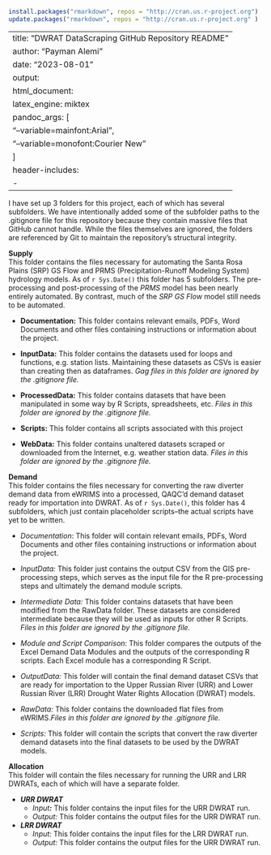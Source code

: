 
```r
install.packages("rmarkdown", repos = "http://cran.us.r-project.org")
update.packages("rmarkdown", repos = "http://cran.us.r-project.org" )
```

---
title: "DWRAT DataScraping GitHub Repository README"
author: "Payman Alemi"
date: "2023-08-01"
output:
  html_document:
    latex_engine: miktex
    pandoc_args: [
      "--variable=mainfont:Arial",
      "--variable=monofont:Courier New"
    ]
header-includes:
  - \usepackage{graphicx}  # If you need additional LaTeX packages, you can include them here.
---

I have set up 3 folders for this project, each of which has several subfolders. 
We have intentionally added some of the subfolder paths to the .gitignore file
for this repository because they contain massive files that GitHub cannot handle.
While the files themselves are ignored, the folders are referenced by Git to maintain 
the repository's structural integrity. 

**Supply**\
This folder contains the files necessary for automating the Santa Rosa
Plains (SRP) GS Flow and PRMS (Precipitation-Runoff Modeling System)
hydrology models. As of `r Sys.Date()` this folder has 5 subfolders. The
pre-processing and post-processing of the *PRMS* model has been nearly
entirely automated. By contrast, much of the *SRP GS Flow* model still
needs to be automated.

-   **Documentation:** This folder contains relevant emails, PDFs, Word
    Documents and other files containing instructions or information
    about the project. 

-   **InputData:** This folder contains the datasets used for loops and
    functions, e.g. station lists. Maintaining these datasets as CSVs is
    easier than creating then as dataframes. *Gag files in this folder are 
    ignored by the .gitignore file.*
-   **ProcessedData:** This folder contains datasets that have been
    manipulated in some way by R Scripts, spreadsheets, etc. *Files in this folder
    are ignored by the .gitignore file.*

-   **Scripts:** This folder contains all scripts associated with this
    project

-   **WebData:** This folder contains unaltered datasets scraped or
    downloaded from the Internet, e.g. weather station data. *Files in this folder
    are ignored by the .gitignore file.*

**Demand**\
This folder contains the files necessary for converting the raw diverter
demand data from eWRIMS into a processed, QAQC'd demand dataset ready
for importation into DWRAT. As of `r Sys.Date()`, this folder has 4
subfolders, which just contain placeholder scripts--the actual scripts
have yet to be written.

-   *Documentation*: This folder will contain relevant emails, PDFs,
    Word Documents and other files containing instructions or
    information about the project.

-   *InputData:* This folder just contains the output CSV from the GIS pre-processing steps,
      which serves as the input file for the R pre-processing steps and ultimately the demand module scripts.

-  *Intermediate Data:*  This folder contains datasets that have been modified from the RawData folder. These datasets are considered     intermediate because they will be used as inputs for other R Scripts. *Files
    in this folder are ignored by the .gitignore file.*

-   *Module and Script Comparison*: This folder compares the outputs of the Excel Demand Data Modules 
   and the outputs of the corresponding R scripts. Each Excel module has a corresponding R Script.

-   *OutputData:* This folder will contain the final demand dataset CSVs
    that are ready for importation to the Upper Russian River (URR) and
    Lower Russian River (LRR) Drought Water Rights Allocation (DWRAT)
    models.

-   *RawData:* This folder contains the downloaded flat files from eWRIMS.*Files
    in this folder are ignored by the .gitignore file.*

-   *Scripts:* This folder will contain the scripts that convert the raw
    diverter demand datasets into the final datasets to be used by the
    DWRAT models.

**Allocation**\
This folder will contain the files necessary for running the URR and LRR
DWRATs, each of which will have a separate folder.

-   ***URR DWRAT***
    -   *Input**:*** This folder contains the input files for the URR
        DWRAT run.
    -   *Output:* This folder contains the output files for the URR
        DWRAT run.
-   ***LRR DWRAT***
    -   *Input:* This folder contains the input files for the LRR DWRAT
        run.
    -   *Output:* This folder contains the output files for the URR
        DWRAT run.
